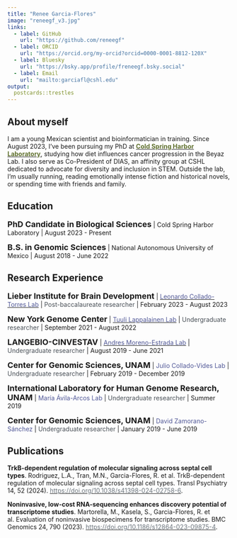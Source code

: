 ```yaml
---
title: "Renee Garcia-Flores"
image: "reneegf_v3.jpg"
links:
  - label: GitHub
    url: "https://github.com/reneegf"
  - label: ORCID
    url: "https://orcid.org/my-orcid?orcid=0000-0001-8812-120X"
  - label: Bluesky
    url: "https://bsky.app/profile/freneegf.bsky.social"
  - label: Email
    url: "mailto:garciafl@cshl.edu"
output:
  postcards::trestles
---
```

 
## About myself

I am a young Mexican scientist and bioinformatician in training. Since August 2023, I've been pursuing my PhD at <a href="https://www.cshl.edu"><span style="color: #60712F;"><b>Cold Spring Harbor Laboratory</b></span></a>, studying how diet influences cancer progression in the Beyaz Lab. I also serve as Co-President of DIAS, an affinity group at CSHL dedicated to advocate for diversity and inclusion in STEM.
Outside the lab, I’m usually running, reading emotionally intense fiction and historical novels, or spending time with friends and family.

## Education

<font size="4">**PhD Candidate in Biological Sciences**</font> | Cold Spring Harbor Laboratory | August 2023 - Present

<font size="4">**B.S. in Genomic Sciences**</font> | National Autonomous University of Mexico | August 2018 - June 2022

## Research Experience

<font size="4">**Lieber Institute for Brain Development**</font> | <a href="http://lcolladotor.github.io"><span style="color:  #515897;"> Leonardo Collado-Torres Lab</span></a> | <span style="color:  #495057;">Post-baccalaureate researcher</span></a> |  February 2023 - August 2023

<font size="4">**New York Genome Center**</font> | <a href="https://tllab.org/"><span style="color:  #515897;"> Tuuli Lappalainen Lab</span></a> | <span style="color:  #495057;">Undergraduate researcher</span></a> | September 2021 - August 2022

<font size="4">**LANGEBIO-CINVESTAV**</font> | <a href="http://www.morenolab.org/"><span style="color:  #515897;"> Andres Moreno-Estrada Lab</span></a> | <span style="color:  #495057;">Undergraduate researcher</span></a> | August 2019 - June 2021

<font size="4">**Center for Genomic Sciences, UNAM**</font> | <span style="color:  #515897;">Julio Collado-Vides Lab</span></a> | <span style="color:  #495057;">Undergraduate researcher</span></a> | February 2019 - December 2019

<font size="4">**International Laboratory for Human Genome Research, UNAM**</font> | <span style="color:  #515897;">María Ávila-Arcos Lab</span></a> | <span style="color:  #495057;">Undergraduate researcher</span></a> | Summer 2019

<font size="4">**Center for Genomic Sciences, UNAM**</font> | <span style="color:  #515897;">David Zamorano-Sánchez</span></a> | <span style="color:  #495057;">Undergraduate researcher</span></a> | January 2019 - June 2019

## Publications

**TrkB-dependent regulation of molecular signaling across septal cell types**. Rodriguez, L.A., Tran, M.N., Garcia-Flores, R. et al. TrkB-dependent regulation of molecular signaling across septal cell types. Transl Psychiatry 14, 52 (2024). <a href="https://doi.org/10.1038/s41398-024-02758-6"><span style="color: #6c757d;"> https://doi.org/10.1038/s41398-024-02758-6</span></a>.

**Noninvasive, low-cost RNA-sequencing enhances discovery potential of transcriptome studies**. Martorella, M., Kasela, S., Garcia-Flores, R. et al. Evaluation of noninvasive biospecimens for transcriptome studies. BMC Genomics 24, 790 (2023). <a href="https://doi.org/10.1186/s12864-023-09875-4"><span style="color: #6c757d;"> https://doi.org/10.1186/s12864-023-09875-4</span></a>.


